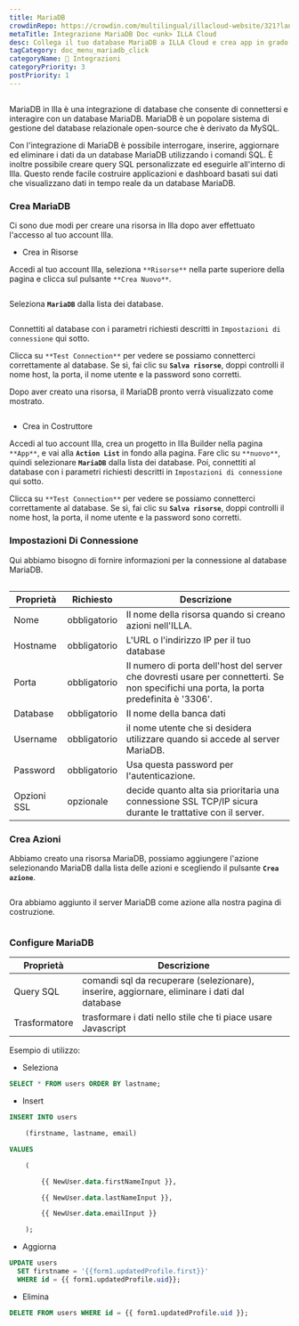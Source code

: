 ```yaml
---
title: MariaDB
crowdinRepo: https://crowdin.com/multilingual/illacloud-website/321?languages=it&filter=basic&value=0
metaTitle: Integrazione MariaDB Doc <unk> ILLA Cloud
desc: Collega il tuo database MariaDB a ILLA Cloud e crea app in grado di interrogare, manipolare e visualizzare dati. Leggi questa guida per imparare come.
tagCategory: doc_menu_mariadb_click
categoryName: 🔨 Integrazioni
categoryPriority: 3
postPriority: 1
---
```


## <h2 hidden>Cos'è MariaDB?</h2>

MariaDB in Illa è una integrazione di database che consente di connettersi e interagire con un database MariaDB. MariaDB è un popolare sistema di gestione del database relazionale open-source che è derivato da MySQL.

Con l'integrazione di MariaDB è possibile interrogare, inserire, aggiornare ed eliminare i dati da un database MariaDB utilizzando i comandi SQL. È inoltre possibile creare query SQL personalizzate ed eseguirle all'interno di Illa. Questo rende facile costruire applicazioni e dashboard basati sui dati che visualizzano dati in tempo reale da un database MariaDB.

### Crea MariaDB

Ci sono due modi per creare una risorsa in Illa dopo aver effettuato l'accesso al tuo account Illa. 

-   Crea in Risorse

Accedi al tuo account Illa, seleziona `**Risorse**` nella parte superiore della pagina e clicca sul pulsante `**Crea Nuovo**`. 

<img src='https://cdn.illacloud.com/official-website/img/docs/external_resource.png' alt='' />

Seleziona **`MariaDB`** dalla lista dei database.

<img src='https://cdn.illacloud.com/official-website/img/docs/action_list.png' alt='' />

Connettiti al database con i parametri richiesti descritti in `Impostazioni di connessione` qui sotto. 

Clicca su `**Test Connection**` per vedere se possiamo connetterci correttamente al database. Se sì, fai clic su **`Salva risorse`**, doppi controlli il nome host, la porta, il nome utente e la password sono corretti.

Dopo aver creato una risorsa, il MariaDB pronto verrà visualizzato come mostrato.

<img src='https://cdn.illacloud.com/official-website/img/docs/maria_ex_ready.png' alt='' />

-   Crea in Costruttore

Accedi al tuo account Illa, crea un progetto in Illa Builder nella pagina `**App**`, e vai alla **`Action List`** in fondo alla pagina. Fare clic su `**nuovo**`, quindi selezionare **`MariaDB`** dalla lista dei database. Poi, connettiti al database con i parametri richiesti descritti in `Impostazioni di connessione` qui sotto.

Clicca su `**Test Connection**` per vedere se possiamo connetterci correttamente al database. Se sì, fai clic su **`Salva risorse`**, doppi controlli il nome host, la porta, il nome utente e la password sono corretti.

### Impostazioni Di Connessione

Qui abbiamo bisogno di fornire informazioni per la connessione al database MariaDB.

<img src='https://cdn.illacloud.com/official-website/img/docs/maria_config.png' alt='' />

| Proprietà   | Richiesto     | Descrizione                                                                                                                             |
| ----------- | ------------- | --------------------------------------------------------------------------------------------------------------------------------------- |
| Nome        | obbligatorio  | Il nome della risorsa quando si creano azioni nell'ILLA.                                                                                |
| Hostname    | obbligatorio  | L'URL o l'indirizzo IP per il tuo database                                                                                              |
| Porta       | obbligatorio  | Il numero di porta dell'host del server che dovresti usare per connetterti. Se non specifichi una porta, la porta predefinita è '3306'. |
| Database    | obbligatorio  | Il nome della banca dati                                                                                                                |
| Username    | obbligatorio  | il nome utente che si desidera utilizzare quando si accede al server MariaDB.                                                           |
| Password    | obbligatorio  | Usa questa password per l'autenticazione.                                                                                               |
| Opzioni SSL | opzionale     | decide quanto alta sia prioritaria una connessione SSL TCP/IP sicura durante le trattative con il server.                               |

### Crea Azioni

Abbiamo creato una risorsa MariaDB, possiamo aggiungere l'azione selezionando MariaDB dalla lista delle azioni e scegliendo il pulsante **`Crea azione`**.

<img src='https://cdn.illacloud.com/official-website/img/docs/maria_resource_list.png' alt='' />

 Ora abbiamo aggiunto il server MariaDB come azione alla nostra pagina di costruzione.

<img src='https://cdn.illacloud.com/official-website/img/docs/maria.png' alt='' />

### Configure MariaDB

| Proprietà     | Descrizione                                                                                  |
| ------------- | -------------------------------------------------------------------------------------------- |
| Query SQL     | comandi sql da recuperare (selezionare), inserire, aggiornare, eliminare i dati dal database |
| Trasformatore | trasformare i dati nello stile che ti piace usare Javascript                                 |

Esempio di utilizzo:

-   Seleziona

```sql
SELECT * FROM users ORDER BY lastname;
```

-   Insert

```sql
INSERT INTO users

	(firstname, lastname, email)

VALUES

	(

		{{ NewUser.data.firstNameInput }},

		{{ NewUser.data.lastNameInput }},

		{{ NewUser.data.emailInput }}

	);
```

-   Aggiorna

```sql
UPDATE users
  SET firstname = '{{form1.updatedProfile.first}}'
  WHERE id = {{ form1.updatedProfile.uid}};
```

-   Elimina

```sql
DELETE FROM users WHERE id = {{ form1.updatedProfile.uid }};
```
